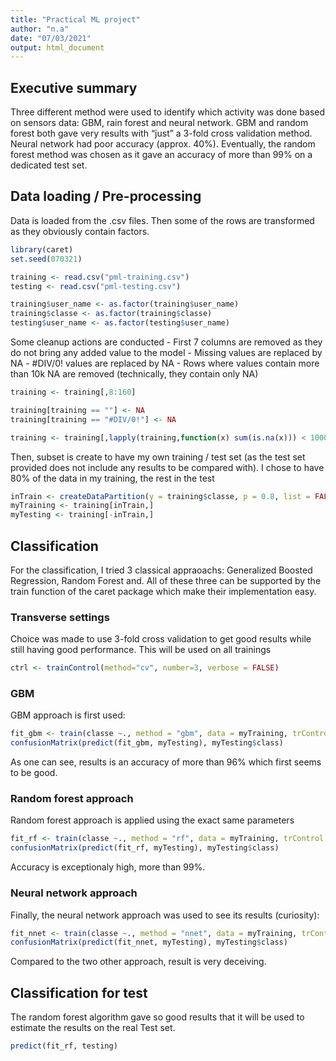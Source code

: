 ```yaml
---
title: "Practical ML project"
author: "n.a"
date: "07/03/2021"
output: html_document
---
```


## Executive summary
Three different method were used to identify which activity was done based on sensors data: GBM, rain forest and neural network. GBM and random forest both gave very results with "just" a 3-fold cross validation method. Neural network had poor accuracy (approx. 40%).
Eventually, the random forest method was chosen as it gave an accuracy of more than 99% on a dedicated test set.

## Data loading / Pre-processing

Data is loaded from the .csv files. Then some of the rows are transformed as they obviously contain factors.

```r
library(caret)
set.seed(070321)

training <- read.csv("pml-training.csv")
testing <- read.csv("pml-testing.csv")

training$user_name <- as.factor(training$user_name)
training$classe <- as.factor(training$classe)
testing$user_name <- as.factor(testing$user_name)
```

Some cleanup actions are conducted
- First 7 columns are removed as they do not bring any added value to the model
- Missing values are replaced by NA
- #DIV/0! values are replaced by NA
- Rows where values contain more than 10k NA are removed (technically, they contain only NA)

```r
training <- training[,8:160]

training[training == ""] <- NA
training[training == "#DIV/0!"] <- NA

training <- training[,lapply(training,function(x) sum(is.na(x))) < 10000]
```

Then, subset is create to have my own training / test set (as the test set provided does not include any results to be compared with). I chose to have 80% of the data in my training, the rest in the test

```r
inTrain <- createDataPartition(y = training$classe, p = 0.8, list = FALSE)
myTraining <- training[inTrain,]
myTesting <- training[-inTrain,]
```

## Classification

For the classification, I tried 3 classical appraoachs: Generalized Boosted Regression, Random Forest and. All of these three can be supported by the train function of the caret package which make their implementation easy. 

### Transverse settings

Choice was made to use 3-fold cross validation to get good results while still having good performance. This will be used on all trainings

```r
ctrl <- trainControl(method="cv", number=3, verbose = FALSE)
```


### GBM

GBM approach is first used:
```r
fit_gbm <- train(classe ~., method = "gbm", data = myTraining, trControl = ctrl)
confusionMatrix(predict(fit_gbm, myTesting), myTesting$class)
```
As one can see, results is an accuracy of more than 96% which first seems to be good.

### Random forest approach

Random forest approach is applied using the exact same parameters
```r
fit_rf <- train(classe ~., method = "rf", data = myTraining, trControl = ctrl)
confusionMatrix(predict(fit_rf, myTesting), myTesting$class)
```
Accuracy is exceptionaly high, more than 99%.


### Neural network approach

Finally, the neural network approach was used to see its results (curiosity):
```r
fit_nnet <- train(classe ~., method = "nnet", data = myTraining, trControl = ctrl)
confusionMatrix(predict(fit_nnet, myTesting), myTesting$class)
```
Compared to the two other approach, result is very deceiving.


## Classification for test

The random forest algorithm gave so good results that it will be used to estimate the results on the real Test set.

```r
predict(fit_rf, testing)
```

